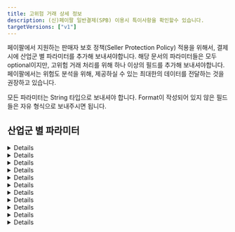 ```yaml
---
title: 고위험 거래 상세 정보
description: (신)페이팔 일반결제(SPB) 이용시 특이사항을 확인할수 있습니다.
targetVersions: ["v1"]
---
```



페이팔에서 지원하는 판매자 보호 정책(Seller Protection Policy) 적용을 위해서, 결제 시에 산업군 별 파라미터를 추가해 보내셔야합니다.
해당 문서의 파라미터들은 모두 optional이지만, 고위험 거래 처리를 위해 하나 이상의 필드를 추가해 보내셔야합니다.
페이팔에서는 위험도 분석을 위해, 제공하실 수 있는 최대한의 데이터를 전달하는 것을 권장하고 있습니다.

모든 파라미터는 String 타입으로 보내셔야 합니다. Format이 작성되어 있지 않은 필드들은 자유 형식으로 보내주시면 됩니다.

## 산업군 별 파라미터

<Details>
  <Details.Summary>이벤트/티켓 판매 산업</Details.Summary>

  <Details.Content>
    |Field Name           |Description                                            |Format                                                                   |
    |---------------------|-------------------------------------------------------|-------------------------------------------------------------------------|
    |sender\_account\_id  |구매자 계정의 id                                       |                                                                         |
    |sender\_first\_name  |구매자의 이름                                          |                                                                         |
    |sender\_last\_name   |구매자의 성                                            |                                                                         |
    |sender\_email        |구매자의 이메일                                        |E.123 - Email Address                                                    |
    |sender\_phone        |구매자의 휴대전화 번호                                 |E.123 - Telephone Number (national notation)                             |
    |sender\_country\_code|구매자의 국가 코드                                     |ISO Alpha-2 Country Code                                                 |
    |sender\_create\_date |구매자의 계정 생성일                                   |ISO 8601 date format                                                     |
    |dg\_delivery\_method |발신 방법                                              |(`email`, `phone`, `venue_pickup`, `kiosk_pickup`) 중의 하나로 전송해야함|
    |cd\_string\_one      |여분 필드 1(행사일 등의 정보 입력, 중요도 낮음)        |                                                                         |
    |cd\_string\_two      |여분 필드 2 (행사 카테고리 등의 정보 입력, 중요도 낮음)|                                                                         |
    |cd\_int\_one         |티켓의 수(중요도 낮음)                                 |                                                                         |
  </Details.Content>
</Details>

<Details>
  <Details.Summary>연료 산업</Details.Summary>

  <Details.Content>
    |Field Name           |Description           |Format                                      |
    |---------------------|----------------------|--------------------------------------------|
    |sender\_account\_id  |구매자 계정의 id      |                                            |
    |sender\_first\_name  |구매자의 이름         |                                            |
    |sender\_last\_name   |구매자의 성           |                                            |
    |sender\_email        |구매자의 이메일       |E.123 - Email Address                       |
    |sender\_phone        |구매자의 휴대전화 번호|E.123 - Telephone Number (national notation)|
    |sender\_country\_code|구매자의 국가 코드    |ISO Alpha-2 Country Code                    |
    |sender\_create\_date |구매자의 계정 생성일  |ISO 8601 date format                        |
  </Details.Content>
</Details>

<Details>
  <Details.Summary>게임/디지털 상품 산업</Details.Summary>

  <Details.Content>
    |Field Name           |Description           |Format                                      |
    |---------------------|----------------------|--------------------------------------------|
    |sender\_account\_id  |구매자 계정의 id      |                                            |
    |sender\_first\_name  |구매자의 이름         |                                            |
    |sender\_last\_name   |구매자의 성           |                                            |
    |sender\_email        |구매자의 이메일       |E.123 - Email Address                       |
    |sender\_phone        |구매자의 휴대전화 번호|E.123 - Telephone Number (national notation)|
    |sender\_country\_code|구매자의 국가 코드    |ISO Alpha-2 Country Code                    |
    |sender\_create\_date |구매자의 계정 생성일  |ISO 8601 date format                        |
  </Details.Content>
</Details>

<Details>
  <Details.Summary>마켓플레이스 산업</Details.Summary>

  <Details.Content>
    |Field Name                      |Description                                                                                                                                                        |Format                                      |
    |--------------------------------|-------------------------------------------------------------------------------------------------------------------------------------------------------------------|--------------------------------------------|
    |sender\_account\_id             |구매자/발신자 계정의 id                                                                                                                                            |                                            |
    |sender\_first\_name             |구매자/발신자의 이름                                                                                                                                               |                                            |
    |sender\_last\_name              |구매자/발신자의 성                                                                                                                                                 |                                            |
    |sender\_email                   |구매자/발신자의 이메일                                                                                                                                             |E.123 - Email Address                       |
    |sender\_phone                   |구매자/발신자의 휴대전화 번호                                                                                                                                      |E.123 - Telephone Number (national notation)|
    |sender\_address\_zip            |(미국 머천트 한정) 구매자/발신자가 고객사 계정에 등록한 우편번호                                                                                                   |                                            |
    |sender\_country\_code           |구매자/발신자의 국가 코드                                                                                                                                          |ISO Alpha-2 Country Code                    |
    |sender\_create\_date            |구매자/발신자의 계정 생성일                                                                                                                                        |ISO 8601 date format                        |
    |sender\_signup\_ip              |구매자/발신자의 회원 가입 시점의 IP 주소                                                                                                                           |IP(IPv4 / IPv6)                             |
    |sender\_popularity\_score       |구매자/발신자의 신용도 점수                                                                                                                                        |(high, medium, low) 중의 하나               |
    |receiver\_account\_id           |판매자/수신자 계정의 id                                                                                                                                            |                                            |
    |receiver\_create\_date          |판매자/수신자의 계정 생성일                                                                                                                                        |ISO 8601 date format                        |
    |receiver\_email                 |판매자/수신자의 이메일                                                                                                                                             |E.123 - Email Address                       |
    |receiver\_address\_country\_code|판매자/수신자의 국가 코드                                                                                                                                          |ISO Alpha-2 Country Code                    |
    |business\_name                  |판매자/수신자가 계정에 등록한 사업용 이름                                                                                                                          |                                            |
    |recipient\_popularity\_score    |판매자/수신자의 신용도 점수                                                                                                                                        |(high, medium, low) 중의 하나               |
    |first\_interaction\_date        |발신자/수신자의 첫 번째 상호작용 날짜. '상호작용'의 정의는 고객사에서 정의합니다. ex)발신자와 수신자 간의 첫 번째 거래 시도, 발신자와 수신자 간의 친구 추가 날짜 등|ISO 8601 date format                        |
    |txn\_count\_total               |발신자/구매자가 현재까지 고객사에서 진행한 총 거래 횟수(PayPal 또는 기타 결제수단을 통해)                                                                          |Number                                      |
    |transaction\_is\_tangible       |판매자/수신자의 거래가 유형 거래인지, 무형 거래인지를 나타내는 필드                                                                                                |유형 거래인 경우 1, 무형 거래인 경우 0      |
  </Details.Content>
</Details>

<Details>
  <Details.Summary>온라인 여행 산업(렌터카, 숙박, 여행 패키지, 교통)</Details.Summary>

  <Details.Content>
    |Field Name               |Description                                                                                              |Format                                      |
    |-------------------------|---------------------------------------------------------------------------------------------------------|--------------------------------------------|
    |sender\_account\_id      |구매자 계정의 id                                                                                         |                                            |
    |sender\_first\_name      |구매자의 이름                                                                                            |                                            |
    |sender\_last\_name       |구매자의 성                                                                                              |                                            |
    |sender\_email            |구매자의 이메일                                                                                          |E.123 - Email Address                       |
    |sender\_phone            |구매자의 휴대전화 번호                                                                                   |E.123 - Telephone Number (national notation)|
    |sender\_country\_code    |구매자의 국가 코드                                                                                       |ISO Alpha-2 Country Code                    |
    |sender\_create\_date     |구매자의 계정 생성일                                                                                     |ISO 8601 date format                        |
    |ota\_type                |여행 산업 종류(숙박인 경우 hotel 등, 교통인 경우 train 등의 종류 입력)                                   |                                            |
    |ota\_service\_start\_date|서비스 제공 시작일                                                                                       |ISO 8601 date format                        |
    |ota\_service\_end\_date  |서비스 제공 종료일                                                                                       |ISO 8601 date format                        |
    |ota\_service\_guest\_t\_f|게스트(서비스를 받는 사람) 변경 가능 여부, 사기범들이 변경 가능 서비스에 비용을 지불하는 경향이 있습니다.|변경 가능시 1, 아닐시 0                     |
    |ota\_start\_country      |서비스를 시작한 국가 (ex: 차 렌트, 숙박이 예약된 국가)                                                   |ISO Alpha-2 Country Code                    |
    |ota\_start\_city         |서비스를 시작한 도시                                                                                     |                                            |
    |ota\_start\_zip\_code    |서비스 시작 장소의 우편 번호                                                                             |                                            |
    |cd\_string\_one          |여분 필드 1, 여행 산업 - 교통에 해당하는 머천트만 사용, 티켓 종류 입력                                   |ISO 8601 date format                        |
  </Details.Content>
</Details>

<Details>
  <Details.Summary>P2P 산업</Details.Summary>

  <Details.Content>
    |Field Name                      |Description           |Format                                      |
    |--------------------------------|----------------------|--------------------------------------------|
    |sender\_account\_id             |구매자 계정의 id      |                                            |
    |sender\_first\_name             |구매자의 이름         |                                            |
    |sender\_last\_name              |구매자의 성           |                                            |
    |sender\_email                   |구매자의 이메일       |E.123 - Email Address                       |
    |sender\_phone                   |구매자의 휴대전화 번호|E.123 - Telephone Number (national notation)|
    |sender\_country\_code           |구매자의 국가 코드    |ISO Alpha-2 Country Code                    |
    |sender\_create\_date            |구매자의 계정 생성일  |ISO 8601 date format                        |
    |receiver\_account\_id           |수신자 계정의 id      |                                            |
    |receiver\_create\_date          |수신자의 계정 생성일  |ISO 8601 date format                        |
    |receiver\_email                 |수신자의 이메일       |E.123 - Email Address                       |
    |receiver\_address\_country\_code|수신자의 국가 코드    |ISO Alpha-2 Country Code                    |
  </Details.Content>
</Details>

<Details>
  <Details.Summary>소매, 식품 산업</Details.Summary>

  <Details.Content>
    |Field Name           |Description                           |Format                                      |
    |---------------------|--------------------------------------|--------------------------------------------|
    |sender\_account\_id  |구매자 계정의 id                      |                                            |
    |sender\_first\_name  |구매자의 이름                         |                                            |
    |sender\_last\_name   |구매자의 성                           |                                            |
    |sender\_email        |구매자의 이메일                       |E.123 - Email Address                       |
    |sender\_phone        |구매자의 휴대전화 번호                |E.123 - Telephone Number (national notation)|
    |sender\_country\_code|구매자의 국가 코드                    |ISO Alpha-2 Country Code                    |
    |sender\_create\_date |구매자의 계정 생성일                  |ISO 8601 date format                        |
    |dg\_delivery\_method |발신 방법                             |(`email`, `phone`) 중의 하나로 전송해야함   |
    |highrisk\_txn\_flag  |고객사에서 고위험으로 분류한 상품 여부|위험 상품인 경우 1, 아닐 시 0               |
  </Details.Content>
</Details>

<Details>
  <Details.Summary>택시, 공유 이동수단 산업</Details.Summary>

  <Details.Content>
    |Field Name           |Description                                                     |Format                                      |
    |---------------------|----------------------------------------------------------------|--------------------------------------------|
    |sender\_account\_id  |구매자 계정의 id                                                |                                            |
    |sender\_first\_name  |구매자의 이름                                                   |                                            |
    |sender\_last\_name   |구매자의 성                                                     |                                            |
    |sender\_email        |구매자의 이메일                                                 |E.123 - Email Address                       |
    |sender\_phone        |구매자의 휴대전화 번호                                          |E.123 - Telephone Number (national notation)|
    |sender\_address\_zip |(미국 머천트 한정) 구매자/발신자가 고객사 계정에 등록한 우편번호|                                            |
    |sender\_country\_code|구매자의 국가 코드                                              |ISO Alpha-2 Country Code                    |
    |sender\_create\_date |구매자의 계정 생성일                                            |ISO 8601 date format                        |
    |highrisk\_txn\_flag  |차량 예약과 같은 고객사에서 고위험으로 분류한 결제 건 여부      |위험 거래인 경우 1, 아닐 시 0               |
    |cd\_string\_one      |여분 필드 1                                                     |                                            |
  </Details.Content>
</Details>

<Details>
  <Details.Summary>통신사</Details.Summary>

  <Details.Content>
    |Field Name           |Description           |Format                                      |
    |---------------------|----------------------|--------------------------------------------|
    |sender\_account\_id  |구매자 계정의 id      |                                            |
    |sender\_first\_name  |구매자의 이름         |                                            |
    |sender\_last\_name   |구매자의 성           |                                            |
    |sender\_email        |구매자의 이메일       |E.123 - Email Address                       |
    |sender\_phone        |구매자의 휴대전화 번호|E.123 - Telephone Number (national notation)|
    |sender\_country\_code|구매자의 국가 코드    |ISO Alpha-2 Country Code                    |
    |sender\_create\_date |구매자의 계정 생성일  |ISO 8601 date format                        |
  </Details.Content>
</Details>

<Details>
  <Details.Summary>결제 시스템 보안 서비스 산업</Details.Summary>

  <Details.Content>
    |Field Name           |Description           |Format                                      |
    |---------------------|----------------------|--------------------------------------------|
    |sender\_account\_id  |구매자 계정의 id      |                                            |
    |sender\_first\_name  |구매자의 이름         |                                            |
    |sender\_last\_name   |구매자의 성           |                                            |
    |sender\_email        |구매자의 이메일       |E.123 - Email Address                       |
    |sender\_phone        |구매자의 휴대전화 번호|E.123 - Telephone Number (national notation)|
    |sender\_country\_code|구매자의 국가 코드    |ISO Alpha-2 Country Code                    |
    |sender\_create\_date |구매자의 계정 생성일  |ISO 8601 date format                        |
  </Details.Content>
</Details>

<Details>
  <Details.Summary>기타 산업</Details.Summary>

  <Details.Content>
    |Field Name           |Description           |Format                                      |
    |---------------------|----------------------|--------------------------------------------|
    |sender\_account\_id  |구매자 계정의 id      |                                            |
    |sender\_first\_name  |구매자의 이름         |                                            |
    |sender\_last\_name   |구매자의 성           |                                            |
    |sender\_email        |구매자의 이메일       |E.123 - Email Address                       |
    |sender\_phone        |구매자의 휴대전화 번호|E.123 - Telephone Number (national notation)|
    |sender\_country\_code|구매자의 국가 코드    |ISO Alpha-2 Country Code                    |
    |sender\_create\_date |구매자의 계정 생성일  |ISO 8601 date format                        |
    |cd\_string\_one      |여분 필드 1           |                                            |
    |cd\_string\_two      |여분 필드 2           |                                            |
    |cd\_int\_one         |여분 숫자필드 1       |Number                                      |
  </Details.Content>
</Details>
